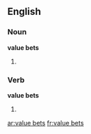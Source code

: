 ==English==

===Noun===
'''value bets'''

# {{plural of|value bet}}

===Verb===
'''value bets'''

#{{third-person singular of|value bet}}

[[ar:value bets]]
[[fr:value bets]]